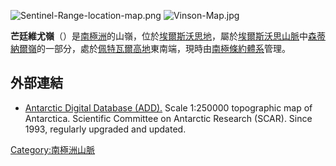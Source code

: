 [[Image:Sentinel-Range-location-map.png|thumb]]
[[Image:Vinson-Map.jpg|thumb]]

{{coord|78|55|S|83|42|W|display=title}}

'''芒廷維尤嶺'''（{{lang-en|Mountainview Ridge}}）是[[南極洲|南極洲]]的山嶺，位於[[埃爾斯沃思地|埃爾斯沃思地]]，屬於[[埃爾斯沃思山脈|埃爾斯沃思山脈]]中[[森蒂納爾嶺|森蒂納爾嶺]]的一部分，處於[[佩特瓦爾高地|佩特瓦爾高地]]東南端，現時由[[南極條約體系|南極條約體系]]管理。

==外部連結==
* [http://www.add.scar.org Antarctic Digital Database (ADD).] Scale 1:250000 topographic map of Antarctica. Scientific Committee on Antarctic Research (SCAR). Since 1993, regularly upgraded and updated.

{{DEFAULTSORT:Mountainview Ridge}}
[[Category:南極洲山脈|Category:南極洲山脈]]


{{EllsworthLand-geo-stub}}